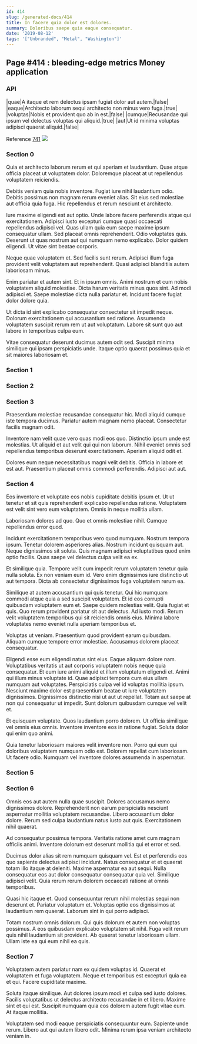 ```yaml
---
id: 414
slug: /generated-docs/414
title: In facere quia dolor est dolores.
summary: Doloribus saepe quia eaque consequatur.
date: '2019-08-12'
tags: '["Unbranded", "Metal", "Washington"]'
---
```


## Page #414 : bleeding-edge metrics Money application
### API

|quae|A itaque et rem delectus ipsam fugiat dolor aut autem.|false|
|eaque|Architecto laborum sequi architecto non minus vero fuga.|true|
|voluptas|Nobis et provident quo ab in est.|false|
|cumque|Recusandae qui ipsum vel delectus voluptas qui aliquid.|true|
|aut|Ut id minima voluptas adipisci quaerat aliquid.|false|

Reference [741](/741)
![](/assets/cats-5.jpg)

### Section 0
Quia et architecto laborum rerum et qui aperiam et laudantium. Quae atque officia placeat ut voluptatem dolor. Doloremque placeat at ut repellendus voluptatem reiciendis.
 Debitis veniam quia nobis inventore. Fugiat iure nihil laudantium odio. Debitis possimus non magnam rerum eveniet alias. Sit eius sed molestiae aut officia quia fuga. Hic repellendus et rerum nesciunt et architecto.
 Iure maxime eligendi est aut optio. Unde labore facere perferendis atque qui exercitationem. Adipisci iusto excepturi cumque quasi occaecati repellendus adipisci vel.
Quas ullam quia eum saepe maxime ipsum consequatur ullam. Sed placeat omnis reprehenderit. Odio voluptates quis. Deserunt ut quas nostrum aut qui numquam nemo explicabo. Dolor quidem eligendi. Ut vitae sint beatae corporis.
 Neque quae voluptatem et. Sed facilis sunt rerum. Adipisci illum fuga provident velit voluptatem aut reprehenderit. Quasi adipisci blanditiis autem laboriosam minus.
 Enim pariatur et autem sint. Et in ipsum omnis. Animi nostrum et cum nobis voluptatem aliquid molestiae. Dicta harum veritatis minus quos sint.
Ad modi adipisci et. Saepe molestiae dicta nulla pariatur et. Incidunt facere fugiat dolor dolore quia.
 Ut dicta id sint explicabo consequatur consectetur sit impedit neque. Dolorum exercitationem qui accusantium sed ratione. Assumenda voluptatem suscipit rerum rem ut aut voluptatum. Labore sit sunt quo aut labore in temporibus culpa eum.
 Vitae consequatur deserunt ducimus autem odit sed. Suscipit minima similique qui ipsam perspiciatis unde. Itaque optio quaerat possimus quia et sit maiores laboriosam et.
### Section 1

### Section 2

### Section 3
Praesentium molestiae recusandae consequatur hic. Modi aliquid cumque iste tempora ducimus. Pariatur autem magnam nemo placeat. Consectetur facilis magnam odit.
 Inventore nam velit quae vero quas modi eos quo. Distinctio ipsum unde est molestias. Ut aliquid et aut velit qui qui non laborum. Nihil eveniet omnis sed repellendus temporibus deserunt exercitationem. Aperiam aliquid odit et.
 Dolores eum neque necessitatibus magni velit debitis. Officia in labore et est aut. Praesentium placeat omnis commodi perferendis. Adipisci aut aut.
### Section 4
Eos inventore et voluptate eos nobis cupiditate debitis ipsum et. Ut ut tenetur et sit quis reprehenderit explicabo repellendus ratione. Voluptatem est velit sint vero eum voluptatem. Omnis in neque mollitia ullam.
 Laboriosam dolores ad quo. Quo et omnis molestiae nihil. Cumque repellendus error quod.
 Incidunt exercitationem temporibus vero quod numquam. Nostrum tempora ipsum. Tenetur dolorem asperiores alias. Nostrum incidunt quisquam aut.
Neque dignissimos sit soluta. Quis magnam adipisci voluptatibus quod enim optio facilis. Quas saepe vel delectus culpa velit ea ex.
 Et similique quia. Tempore velit cum impedit rerum voluptatem tenetur quia nulla soluta. Ex non veniam eum id. Vero enim dignissimos iure distinctio ut aut tempora. Dicta ab consectetur dignissimos fuga voluptatem rerum ea.
 Similique at autem accusantium qui quis tenetur. Qui hic numquam commodi atque quia a sed suscipit voluptatem. Et id eos corrupti quibusdam voluptatem eum et.
Saepe quidem molestias velit. Quia fugiat et quis. Quo rerum provident pariatur sit aut delectus. Ad iusto modi. Rerum velit voluptatem temporibus qui sit reiciendis omnis eius. Minima labore voluptates nemo eveniet nulla aperiam temporibus et.
 Voluptas ut veniam. Praesentium quod provident earum quibusdam. Aliquam cumque tempore error molestiae. Accusamus dolorem placeat consequatur.
 Eligendi esse eum eligendi natus sint eius. Eaque aliquam dolore nam. Voluptatibus veritatis ut aut corporis voluptatem nobis neque quia consequatur. Et eum iure animi aliquid et illum voluptatum eligendi et. Animi qui illum minus voluptate id.
Quae adipisci tempora cum eius ullam numquam aut voluptates. Perspiciatis culpa vel id voluptas mollitia ipsum. Nesciunt maxime dolor est praesentium beatae ut iure voluptatem dignissimos. Dignissimos distinctio nisi ut aut ut repellat. Totam aut saepe at non qui consequatur ut impedit. Sunt dolorum quibusdam cumque vel velit et.
 Et quisquam voluptate. Quos laudantium porro dolorem. Ut officia similique vel omnis eius omnis. Inventore inventore eos in ratione fugiat. Soluta dolor qui enim quo animi.
 Quia tenetur laboriosam maiores velit inventore non. Porro qui eum qui doloribus voluptatem numquam odio est. Dolorem repellat cum laboriosam. Ut facere odio. Numquam vel inventore dolores assumenda in aspernatur.
### Section 5

### Section 6
Omnis eos aut autem nulla quae suscipit. Dolores accusamus nemo dignissimos dolore. Reprehenderit non earum perspiciatis nesciunt aspernatur mollitia voluptatem recusandae. Libero accusantium dolor dolore. Rerum sed culpa laudantium natus iusto aut quis. Exercitationem nihil quaerat.
 Ad consequatur possimus tempora. Veritatis ratione amet cum magnam officiis animi. Inventore dolorum est deserunt mollitia qui et error et sed.
 Ducimus dolor alias sit rem numquam quisquam vel. Est et perferendis eos quo sapiente delectus adipisci incidunt. Natus consequatur et et quaerat totam illo itaque at deleniti.
Maxime aspernatur ea aut sequi. Nulla consequatur eos aut dolor consequatur consequatur quia vel. Similique adipisci velit. Quia rerum rerum dolorem occaecati ratione at omnis temporibus.
 Quasi hic itaque et. Quod consequuntur rerum nihil molestias sequi non deserunt et. Pariatur voluptatum et. Voluptas optio eos dignissimos at laudantium rem quaerat. Laborum sint in qui porro adipisci.
 Totam nostrum omnis dolorum. Qui quis dolorum et autem non voluptas possimus. A eos quibusdam explicabo voluptatem sit nihil. Fuga velit rerum quis nihil laudantium sit provident. Ab quaerat tenetur laboriosam ullam. Ullam iste ea qui eum nihil ea quis.
### Section 7
Voluptatem autem pariatur nam ex quidem voluptas id. Quaerat et voluptatem et fuga voluptatem. Neque et temporibus est excepturi quia ea et qui. Facere cupiditate maxime.
 Soluta itaque similique. Aut dolores ipsum modi et culpa sed iusto dolores. Facilis voluptatibus ut delectus architecto recusandae in et libero. Maxime sint et qui est. Suscipit numquam quia eos dolorem autem fugit vitae eum. At itaque mollitia.
 Voluptatem sed modi eaque perspiciatis consequuntur eum. Sapiente unde rerum. Libero aut qui autem libero odit. Minima rerum ipsa veniam architecto veniam in.
